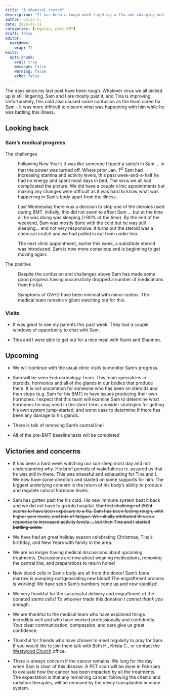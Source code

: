 ```yaml
---
title: "A chemical crutch"
description: "It has been a tough week fighting a flu and changing medications."
author: Colin C.
date: 2024-01-11
categories: [regular, post-BMT]
draft: false
editor: 
  markdown: 
    wrap: 72
knitr: 
  opts_chunk: 
    eval: true
    message: false
    warning: false
    echo: false
---
```


The days since my last post have been rough. Whatever virus we all
picked up is still lingering. Sam and I are mostly past it, and Tina is
improving. Unfortunately, this cold also caused some confusion as the
team cared for Sam -- it was more difficult to discern what was
happening with him while he was battling this illness.

## Looking back

### Sam's medical progress

The challenges

:   Following New Year's it was like someone flipped a switch in Sam ...
    in that the power was turned off. Where prior Jan. 1^st^ Sam had
    increasing stamina and activity levels, this past week-and-a-half he
    had no energy and spent most days in bed. The virus we all had
    complicated the picture. We did have a couple clinic appointments
    but making any changes were difficult as it was hard to know what
    was happening in Sam's body apart from the illness.

:   Last Wednesday there was a decision to stop one of the steroids used
    during BMT. Initially, this did not seem to affect Sam ... but at
    the time all he was doing was sleeping (\>90% of the time). By the
    end of the weekend, Sam was mostly done with the cold but he was
    still sleeping... and not very responsive. It turns out the steroid
    was a chemical crutch and we had pulled in out from under him.

:   The next clinic appointment, earlier this week, a substitute steroid
    was introduced. Sam is now more conscious and is beginning to get
    moving again.

The positive

:   Despite the confusion and challenges above Sam has made some good
    progress having successfully dropped a number of medications from
    his list.

:   Symptoms of GVHD have been minimal with minor rashes. The medical
    team remains vigilant watching out for this.

### Visits

-   It was great to see my parents this past week. They had a couple
    windows of opportunity to chat with Sam.

-   Tina and I were able to get out for a nice meal with Kevin and
    Shannon.

## Upcoming

-   We will continue with the usual clinic visits to monitor Sam's
    progress.

-   Sam will be seen Endrocrinology Team. This team specializes in
    steroids, hormones and all of the glands in our bodies that produce
    them. It is not uncommon for someone who has been on steroids and
    then stops (e.g. Sam for his BMT) to have issues producing their own
    hormones. I expect that this team will examine Sam to determine what
    hormones he may need in the short-term, consider strategies for
    getting his own system jump-started, and worst case to determine if
    there has been any damage to his glands.

-   There is talk of removing Sam's central line!

-   All of the pre-BMT baseline tests will be completed

## Victories and concerns

-   It has been a hard week watching our son sleep most day and not
    understanding why. His brief periods of wakefulness re-assured us
    that he was still in-there. This was stressful and exhausting for
    Tina and I. We now have some direction and started on some supports
    for him. The biggest underlying concern is the return of his body's
    ability to produce and regulate natural hormone levels.

-   Sam has gotten past the his cold. His new immune system beat it back
    and we did not have to go into hospital. ~~Our first challenge of
    2024 seems to have been exposure to a flu. Sam has been feeling
    rough, with higher pain levels, and lots of fatigue. We initially
    attributed this as a response to increased activity levels ... but
    then Tina and I started battling colds.~~

-   We have had an great holiday season celebrating Christmas, Tina's
    birthday, and New Years with family in the area.

-   We are no longer having medical discussions about upcoming
    treatments. Discussions are now about weaning medications, removing
    the central line, and preparations to return home!

-   New blood cells in Sam's body are all from the donor! Sam's bone
    marrow is pumping-out/generating new blood! The engraftment process
    is working! We have seen Sam's numbers come up and now stabilize!

-   We very thankful for the successful delivery and engraftment of the
    donated stems cells! To whoever made this donation *I cannot thank
    you enough*.

-   We are thankful to the medical team who have explained things
    incredibly well and who have worked professionally and confidently.
    Your clear communication, compassion, and care give us great
    confidence.

-   Thankful for friends who have chosen to meet regularly to pray for
    Sam. If you would like to join them talk with Beth H., Krista C., or
    contact the [Westwood Church](https://westwoodchurch.bc.ca) office.

-   There is always concern if the cancer remains. We long for the day
    when Sam is clear of this disease. A PET scan will be done in
    February to evaluate how the cancer has been impacted by all the
    treatments. The expectation is that any remaining cancer, following
    the chemo and radiation therapies, will be removed by the newly
    transplanted immune system.